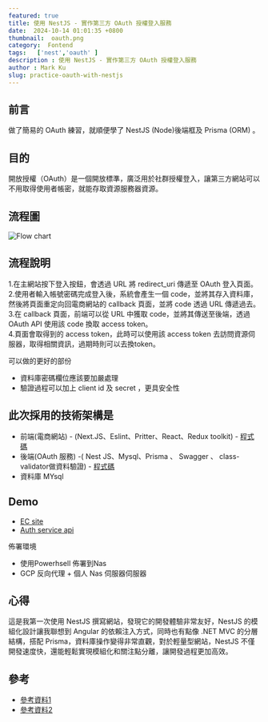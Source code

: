 ```yaml
---
featured: true
title: 使用 NestJS - 實作第三方 OAuth 授權登入服務
date:  2024-10-14 01:01:35 +0800
thumbnail:  oauth.png
category:  Fontend
tags:   ['nest','oauth' ]
description : 使用 NestJS - 實作第三方 OAuth 授權登入服務
author : Mark Ku
slug: practice-oauth-with-nestjs
---
```

## 前言
做了簡易的 OAuth 練習，就順便學了 NestJS (Node)後端框及 Prisma (ORM) 。

## 目的
開放授權（OAuth）是一個開放標準，廣泛用於社群授權登入，讓第三方網站可以不用取得使用者帳密，就能存取資源服務器資源。

## 流程圖
![Flow chart](flow-chart.png)

## 流程說明
1.在主網站按下登入按鈕，會透過 URL 將 redirect_uri 傳遞至 OAuth 登入頁面。  
2.使用者輸入帳號密碼完成登入後，系統會產生一個 code，並將其存入資料庫，然後將頁面重定向回電商網站的 callback 頁面，並將 code 透過 URL 傳遞過去。  
3.在 callback 頁面，前端可以從 URL 中獲取 code，並將其傳送至後端，透過 OAuth API 使用該 code 換取 access token。  
4.頁面會取得到的 access token，此時可以使用該 access token 去訪問資源伺服器，取得相關資訊，過期時則可以去換token。  

可以做的更好的部份
* 資料庫密碼欄位應該要加嚴處理 
* 驗證過程可以加上 client id 及 secret ，更具安全性

## 此次採用的技術架構是
* 前端(電商網站) - (Next.JS、Eslint、Pritter、React、Redux toolkit) - [程式碼](https://github.com/markku636/oauth.nextjs)
* 後端(OAuth 服務) -( Nest JS、Mysql、Prisma 、 Swagger 、 class-validator做資料驗證) - [程式碼](https://github.com/markku636/oauth.nest.api)
* 資料庫 MYsql
## Demo 
* [EC site](https://oauth-nextjs.letgo.com.tw)
* [Auth service api](https://oauth-nestjs-api.letgo.com.tw)

佈署環境
* 使用Powerhsell 佈署到Nas 
* GCP 反向代理 + 個人 Nas 伺服器伺服器


## 心得 
這是我第一次使用 NestJS 撰寫網站，發現它的開發體驗非常友好，NestJS 的模組化設計讓我聯想到 Angular 的依賴注入方式，同時也有點像 .NET MVC 的分層結構，搭配 Prisma，資料庫操作變得非常直觀，對於輕量型網站，NestJS 不僅開發速度快，還能輕鬆實現模組化和關注點分離，讓開發過程更加高效。

## 參考
* [參考資料1](https://docs.guandata.com/article/1/566167986377850880.html)
* [參考資料2](https://apifox.com/help/best-practices/how-to-test-oauth-2.0/)